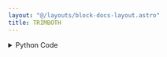 ```yaml
---
layout: "@/layouts/block-docs-layout.astro"
title: TRIMBOTH
---
```



<PythonDocsDisplay docstring={docstring} />

<details>
<summary>Python Code</summary>
```python
from flojoy import OrderedPair, flojoy, Matrix, Scalar
import numpy as np
from collections import namedtuple
from typing import Literal

import scipy.stats


@flojoy
def TRIMBOTH(
    default: OrderedPair | Matrix,
    proportiontocut: float = 0.1,
    axis: int = 0,
) -> OrderedPair | Matrix | Scalar:
    """The TRIMBOTH node is based on a numpy or scipy function.

    The description of that function is as follows:

        Slice off a proportion of items from both ends of an array.

        Slice off the passed proportion of items from both ends of the passed array
        (i.e., with 'proportiontocut' = 0.1, slices leftmost 10% and rightmost 10% of scores).
        The trimmed values are the lowest and highest ones.
        Slice off less if proportion results in a non-integer slice index (i.e. conservatively slices off 'proportiontocut').

    Parameters
    ----------
    a : array_like
        Data to trim.
    proportiontocut : float
        Proportion (in range 0-1) of total data set to trim of each end.
    axis : int or None, optional
        Axis along which to trim data.
        Default is 0.
        If None, compute over the whole array 'a'.

    Returns
    -------
    DataContainer
        type 'ordered pair', 'scalar', or 'matrix'
    """

    result = scipy.stats.trimboth(
        a=default.y,
        proportiontocut=proportiontocut,
        axis=axis,
    )

    if isinstance(result, np.ndarray):
        result = OrderedPair(x=default.x, y=result)
    else:
        assert isinstance(
            result, np.number | float | int
        ), f"Expected np.number, float or int for result, got {type(result)}"
        result = Scalar(c=float(result))

    return result

```
[Find this Flojoy Block on GitHub](https://github.com/flojoy-ai/blocks/blob/main/blocks/SCIPY/STATS/TRIMBOTH/TRIMBOTH.py)
</details>


## Example
